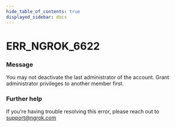 ```yaml
---
hide_table_of_contents: true
displayed_sidebar: docs
---
```



# ERR_NGROK_6622

### Message

You may not deactivate the last administrator of the account. Grant administrator privileges to another member first.

<ErrorDetails error="err_ngrok_6622" />

### Further help

If you're having trouble resolving this error, please reach out to [support@ngrok.com](mailto:support@ngrok.com?subject=Help%20with%20ERR_NGROK_6622)

